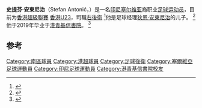 {{noteta|G1=soccer}}
{{Infobox football biography|playername=Stefan Antonić|years1=2020–2021|club-update=18 November 2020|nationalgoals1=|nationalcaps1=|nationalteam1=|nationalyears1=|goals1=0|caps1=5|clubs1=[[南區足球會|南區足球會]]| Antonić|years2=2021–|nationalgoals2=|nationalcaps2=|nationalteam2=|nationalyears2=|goals2=0|caps2=0|clubs2=  [[香港U23足球隊|香港U23]] |youthclubs1= [[傑志體育會|傑志]] |image=|youthyears1=2013–2020|clubnumber=-|currentclub= [[香港U23足球隊|香港U23]]|position= [[右後衛|右後衛]] |height={{height|m=1.82}}<ref>{{cite web|title=Stefan Antonić|url=https://www.pssi.org/national-team/mens-seniors/players/Stefan-Antonić|website=www.pssi.org|accessdate=10 October 2020}}{{Dead link}}</ref>|birth_place=[[Hong_Kong|Hong Kong]]|birth_date={{Birth date and age|2001|2|6|df=yes}}|fullname=Stefan Antonić|caption=|nationalteam-update=}}
'''史提芬·安東尼治'''（Stefan Antonić，{{Bd|2001年|2月21日}}）是一名[[印度尼西亚人|印尼]][[塞尔维亚|塞尔维亚]]裔职业[[足球|足球运动员]]，目前为[[香港超級聯賽|香港超級聯賽]] [[香港U23足球隊|香港U23]]，司職[[右後衛|右後衛]] <ref>{{Cite news|title=【港超聯】冠忠南區簽入名將狄恩之子　Double史提芬迎接復賽|date=6 June 2020|publisher=[[HK01|HK01]]|url=https://www.hk01.com/即時體育/482622/港超聯-冠忠南區簽入名將狄恩之子-double史提芬迎接復賽?utm_source=01appshare&utm_medium=referral|accessdate=28 March 2021|archive-date=2020-07-06|archive-url=https://web.archive.org/web/20200706133113/https://www.hk01.com/%E5%8D%B3%E6%99%82%E9%AB%94%E8%82%B2/482622/%E6%B8%AF%E8%B6%85%E8%81%AF-%E5%86%A0%E5%BF%A0%E5%8D%97%E5%8D%80%E7%B0%BD%E5%85%A5%E5%90%8D%E5%B0%87%E7%8B%84%E6%81%A9%E4%B9%8B%E5%AD%90-double%E5%8F%B2%E6%8F%90%E8%8A%AC%E8%BF%8E%E6%8E%A5%E5%BE%A9%E8%B3%BD?utm_source=01appshare&utm_medium=referral|dead-url=no}}</ref>他是足球经理[[狄恩·安東尼治|狄恩·安東尼治]]的儿子。 <ref>{{Cite web |url=https://kumparan.com/kumparanbola/profil-stefan-antonic-pemain-keturunan-yang-cetak-gol-debut-di-liga-hong-kong-1ubMHufThuM |title=存档副本 |access-date=2021-03-27 |archive-date=2020-11-16 |archive-url=https://web.archive.org/web/20201116135705/https://kumparan.com/kumparanbola/profil-stefan-antonic-pemain-keturunan-yang-cetak-gol-debut-di-liga-hong-kong-1ubMHufThuM |dead-url=no }}</ref>他于2019年毕业于[[港青基信書院|港青基信書院]]。 <ref name="Roll_final">{{Cite book|title=The Honour Roll|date=2020|publisher=[[YMCA_of_Hong_Kong_Christian_College|YMCA of Hong Kong Christian College]]|url=https://www.yhkcc.edu.hk/attachment/upload/files/school_pub/school_3_pdf.pdf|accessdate=28 March 2021}}</ref>

== 参考 ==
{{refs}}

{{DEFAULTSORT:antonic}}
[[Category:南區球員|Category:南區球員]]
[[Category:港超球員|Category:港超球員]]
[[Category:足球後衛|Category:足球後衛]]
[[Category:塞爾維亞足球運動員|Category:塞爾維亞足球運動員]]
[[Category:印尼足球運動員|Category:印尼足球運動員]]
[[Category:港青基信書院校友|Category:港青基信書院校友]]

{{soccer-bio-stub}}